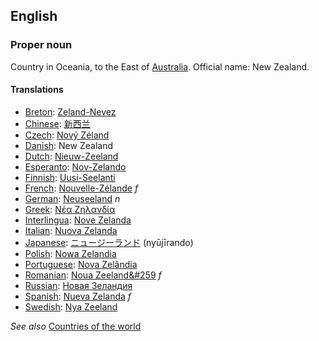 ==English==

===Proper noun===

Country in Oceania, to the East of [[Australia]]. Official name: New Zealand.

====Translations====
*[[Breton]]: [[Zeland-Nevez]]
*[[Chinese]]: [[新西兰]]
*[[Czech]]: [[Nový Zéland]]
*[[Danish]]: New Zealand
*[[Dutch]]: [[Nieuw-Zeeland]]
*[[Esperanto]]: [[Nov-Zelando]]
*[[Finnish]]: [[Uusi-Seelanti]]
*[[French]]: [[Nouvelle-Zélande]] ''f''
*[[German]]: [[Neuseeland]] ''n''
*[[Greek]]: [[Νέα Ζηλανδία]]
*[[Interlingua]]: [[Nove Zelanda]]
*[[Italian]]: [[Nuova Zelanda]]
*[[Japanese]]: [[ニュージーランド]] (nyūjīrando)
*[[Polish]]: [[Nowa Zelandia]]
*[[Portuguese]]: [[Nova Zelândia]]
*[[Romanian]]: [[Noua Zeeland&#259]] ''f''
*[[Russian]]: [[Новая Зеландия]]
*[[Spanish]]: [[Nueva Zelanda]] ''f''
*[[Swedish]]: [[Nya Zeeland]]

''See also'' [[Countries of the world]]